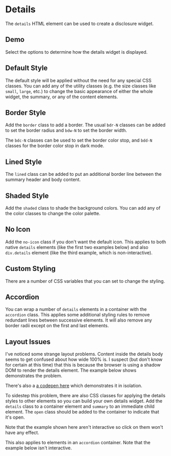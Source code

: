 
# Details

The `details` HTML element can be used to create a disclosure widget.

## Demo

Select the options to determine how the details widget is displayed.

<Demo/>

## Default Style

The default style will be applied without the need for any special CSS
classes.  You can add any of the utility classes (e.g. the size classes like
`small`, `large`, etc.) to change the basic appearance of either the whole
widget, the summary, or any of the content elements.

<Example
  html={Details}
  language="html"
  caption="Default Style"
/>

## Border Style

Add the `border` class to add a border.  The usual `bdr-N` classes can be
added to set the border radius and `bdw-N` to set the border width.

The `bdc-N` classes can be used to set the border color stop, and `bdd-N`
classes for the border color stop in dark mode.

<Example
  html={DetailsBorder}
  language="html"
  caption="Details With Borders"
/>

## Lined Style

The `lined` class can be added to put an additional border line between the
summary header and body content.

<Example
  html={DetailsLined}
  language="html"
  caption="Details With Borders"
/>

## Shaded Style

Add the `shaded` class to shade the background colors. You can add any of the
color classes to change the color palette.

<Example
  html={DetailsShaded}
  language="html"
  caption="Shaded Details"
/>

## No Icon

Add the `no-icon` class if you don't want the default icon.  This applies to
both native `details` elements (like the first two examples below) and also
`div.details` element (like the third example, which is non-interactive).

<Example
  html={NoIcon}
  language="html"
  caption="no-icon"
/>

## Custom Styling

There are a number of CSS variables that you can set to change the styling.

<Example
  html={DetailsStyle}
  language="html"
  caption="Custom Styling"
/>

## Accordion

You can wrap a number of `details` elements in a container with the
`accordion` class.  This applies some additional styling rules to remove
redundant lines between successive elements. It will also remove any border
radii except on the first and last elements.

<Example
  html={Accordion}
  language="html"
  caption="Accordion"
/>

## Layout Issues

I've noticed some strange layout problems.  Content inside the details body
seems to get confused about how wide 100% is.  I suspect (but don't know for
certain at this time) that this is because the browser is using a shadow DOM
to render the details element. The example below shows demonstrates the
problem.

There's also a <a href="https://codepen.io/abw-the-bashful/pen/jORQNZM">a codepen here</a>
which demonstrates it in isolation.

<Example
  html={Problem}
  language="html"
  caption="Layout problems"
/>

To sidestep this problem, there are also CSS classes for applying the details
styles to other elements so you can build your own details widget.  Add the
`details` class to a container element and `summary` to an immediate child
element.  The `open` class should be added to the container to indicate that
it's open.

Note that the example shown here aren't interactive so click on them won't
have any effect.

<Example
  html={Classes}
  language="html"
  caption="Alternate classes"
/>

This also applies to elements in an `accordion` container. Note that the
example below isn't interactive.

<Example
  html={AccordionClass}
  language="html"
  caption="Accordion classes"
/>
